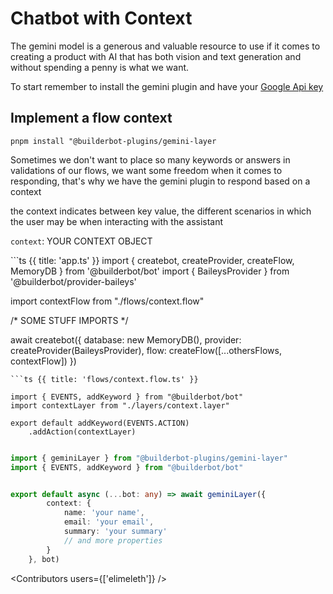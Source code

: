 

# Chatbot with Context

The gemini model is a generous and valuable resource to use if it comes to creating a product with AI that has both vision and text generation and without spending a penny is what we want.

To start remember to install the gemini plugin and have your [Google Api key](https://aistudio.google.com/app/apikey)

## Implement a flow context

`pnpm install "@builderbot-plugins/gemini-layer`

Sometimes we don't want to place so many keywords or answers in validations of our flows, we want some freedom when it comes to responding, that's why we have the gemini plugin to respond based on a context


the context indicates between key value, the different scenarios in which the user may be when interacting with the assistant

`context`: YOUR CONTEXT OBJECT

<CodeGroup>
```ts {{ title: 'app.ts' }}
import { createbot, createProvider, createFlow, MemoryDB } from '@builderbot/bot'
import { BaileysProvider } from '@builderbot/provider-baileys'

import contextFlow from "./flows/context.flow"

/* SOME STUFF IMPORTS */

await createbot({
    database: new MemoryDB(),
    provider: createProvider(BaileysProvider),
    flow: createFlow([...othersFlows, contextFlow])
})

```
```ts {{ title: 'flows/context.flow.ts' }}

import { EVENTS, addKeyword } from "@builderbot/bot"
import contextLayer from "./layers/context.layer"

export default addKeyword(EVENTS.ACTION)
    .addAction(contextLayer)

```


```ts {{ title: 'layers/context.layer.ts' }}

import { geminiLayer } from "@builderbot-plugins/gemini-layer"
import { EVENTS, addKeyword } from "@builderbot/bot"


export default async (...bot: any) => await geminiLayer({
        context: {
            name: 'your name',
            email: 'your email',
            summary: 'your summary'
            // and more properties
        }
    }, bot)

```

</CodeGroup>

<Contributors users={['elimeleth']} />

<Guides />

<Resources />